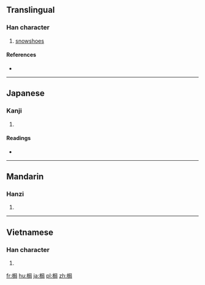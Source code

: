 ==Translingual==

===Han character===
{{Han char|rn=75|rad=木|as=07|sn=11|four=47927|canj=DSSR|ids=⿰木局}}

# [[snowshoe]]s

====References====
* {{Han ref|kx=0530.180|dkj=14879|dj=0919.020|hdz=21222.010|uh=68AE|ud=26798|bh=D5B6|bd=54710}}

----

==Japanese==

===Kanji===
{{ja-kanji|grade=|rs=木07}}

# {{defn|lang=ja|sort=木07}}

====Readings====
* {{ja-readings|on=[[きく]] (kiku), [[こく]] (koku), [[きょく]] (kyoku)|kun=[[ぜん]] (zen)}}

----

==Mandarin==

===Hanzi===
{{cmn-hanzi|pin=[[jū]] ([[ju1]]), [[tí]] ([[ti2]])|wg=chü<sup>1</sup>, t'i<sup>2</sup>}}

# {{defn|lang=cmn|sort=木07}}

----

==Vietnamese==

===Han character===
{{vi-readings|rs=木07| hanviet = cọc}}

# {{defn|lang=vi|sort=木07}}

[[fr:梮]]
[[hu:梮]]
[[ja:梮]]
[[pl:梮]]
[[zh:梮]]